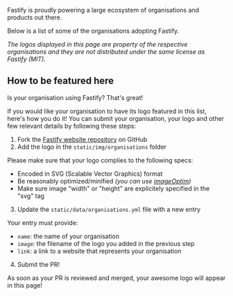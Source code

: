 <HeroBanner title="Organisations using Fastify" />

Fastify is proudly powering a large ecosystem of organisations and products out there.

Below is a list of some of the organisations adopting Fastify.

<Organisations />

_The logos displayed in this page are property of the respective organisations and they are not distributed under the same license as Fastify (MIT)._

## How to be featured here

Is your organisation using Fastify? That's great!

If you would like your organisation to have its logo featured in this list, here's how you do it! You can submit your organisation, your logo and other few relevant details by following these steps:

1. Fork the [Fastify website repository](https://github.com/fastify/website) on GitHub
2. Add the logo in the `static/img/organisations` folder

Please make sure that your logo complies to the following specs:

- Encoded in SVG (Scalable Vector Graphics) format
- Be reasonably optimized/minified _(you can use [imageOptim](https://imageoptim.com/))_
- Make sure image "width" or "height" are explicitely specified in the "svg" tag

3. Update the `static/data/organisations.yml` file with a new entry

Your entry must provide:

- `name`: the name of your organisation
- `image`: the filename of the logo you added in the previous step
- `link`: a link to a website that represents your organisation

4. Submit the PR!

As soon as your PR is reviewed and merged, your awesome logo will appear in this page!
